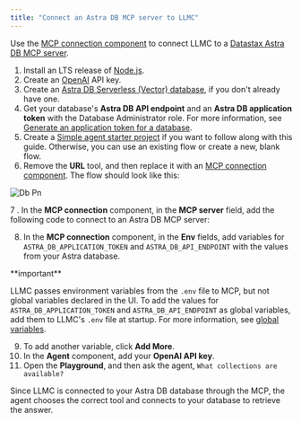 ```yaml
---
title: "Connect an Astra DB MCP server to LLMC"
---
```


Use the [MCP connection component](https://docs.langflow.org/mcp-client) to connect LLMC to a [Datastax Astra DB MCP server](https://github.com/datastax/astra-db-mcp).

1. Install an LTS release of [Node.js](https://docs.npmjs.com/downloading-and-installing-node-js-and-npm).
2. Create an [OpenAI](https://platform.openai.com/) API key.
3. Create an [Astra DB Serverless (Vector) database](https://docs.datastax.com/en/astra-db-serverless/databases/create-database.html#create-vector-database), if you don't already have one.
4. Get your database's **Astra DB API endpoint** and an **Astra DB application token** with the Database Administrator role. For more information, see [Generate an application token for a database](https://docs.datastax.com/en/astra-db-serverless/administration/manage-application-tokens.html#database-token).
5. Create a [Simple agent starter project](/Templates/Simpleagent) if you want to follow along with this guide. Otherwise, you can use an existing flow or create a new, blank flow.
6. Remove the **URL** tool, and then replace it with an [MCP connection component](https://docs.langflow.org/mcp-client). The flow should look like this:

![Db Pn](/images/db.png)

7 . In the **MCP connection** component, in the **MCP server** field, add the following code to connect to an Astra DB MCP server:

8. In the **MCP connection** component, in the **Env** fields, add variables for `ASTRA_DB_APPLICATION_TOKEN` and `ASTRA_DB_API_ENDPOINT` with the values from your Astra database.

<Note>
  **important**

  LLMC passes environment variables from the `.env` file to MCP, but not global variables declared in the UI. To add the values for `ASTRA_DB_APPLICATION_TOKEN` and `ASTRA_DB_API_ENDPOINT` as global variables, add them to LLMC's `.env` file at startup. For more information, see [<u>global variables</u>](https://docs.langflow.org/configuration-global-variables).
</Note>

 9. To add another variable, click **Add More**.
10. In the **Agent** component, add your **OpenAI API key**.
11. Open the **Playground**, and then ask the agent, `What collections are available?`

Since LLMC is connected to your Astra DB database through the MCP, the agent chooses the correct tool and connects to your database to retrieve the answer.